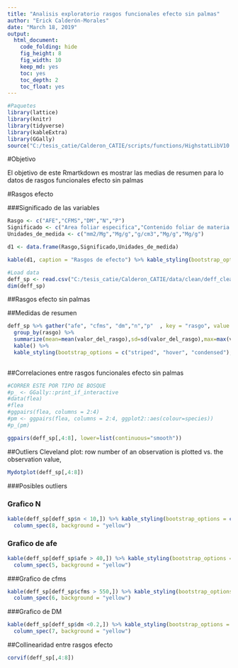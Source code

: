 ```yaml
---
title: "Analisis exploratorio rasgos funcionales efecto sin palmas"
author: "Erick Calderón-Morales"
date: "March 18, 2019"
output: 
  html_document:
    code_folding: hide
    fig_height: 8
    fig_width: 10
    keep_md: yes
    toc: yes
    toc_depth: 2
    toc_float: yes
---
```


```r
#Paquetes
library(lattice)
library(knitr)
library(tidyverse)
library(kableExtra)
library(GGally)
source("C:/tesis_catie/Calderon_CATIE/scripts/functions/HighstatLibV10.R")
```


#Objetivo

El objetivo de este Rmartkdown es mostrar las medias de resumen para lo datos de rasgos funcionales efecto sin palmas 

#Rasgos efecto

###Significado de las variables 

```r
Rasgo <- c("AFE","CFMS","DM","N","P")
Significado <- c("Area foliar especifica","Contenido foliar de materia seca","Densidad de madera","Concentracion foliar de nitrogeno","Concentracion foliar de fosforo")
Unidades_de_medida <- c("mm2/Mg","Mg/g","g/cm3","Mg/g","Mg/g")

d1 <- data.frame(Rasgo,Significado,Unidades_de_medida)

kable(d1, caption = "Rasgos de efecto") %>% kable_styling(bootstrap_options = c("striped", "hover", "condensed"),full_width = F)

```


```r
#Load data
deff_sp <- read.csv("C:/tesis_catie/Calderon_CATIE/data/clean/deff_clean_sin_palmas.csv",header = T)
dim(deff_sp)
```

##Rasgos efecto sin palmas

##Medidas de resumen

```r

deff_sp %>% gather("afe", "cfms", "dm","n","p"  , key = "rasgo", value = "valor_del_rasgo") %>%
  group_by(rasgo) %>% 
  summarize(mean=mean(valor_del_rasgo),sd=sd(valor_del_rasgo),max=max(valor_del_rasgo),min=min(valor_del_rasgo)) %>%
  kable() %>% 
  kable_styling(bootstrap_options = c("striped", "hover", "condensed"),full_width = F)
  
```



##Correlaciones entre rasgos funcionales efecto sin palmas

```r
#CORRER ESTE POR TIPO DE BOSQUE
#p_ <- GGally::print_if_interactive
#data(flea)
#flea
#ggpairs(flea, columns = 2:4)
#pm <- ggpairs(flea, columns = 2:4, ggplot2::aes(colour=species))
#p_(pm)
```

```r
ggpairs(deff_sp[,4:8], lower=list(continuous="smooth"))
```

##Outliers
Cleveland plot:  row number of an observation is plotted vs. the observation value,
```r
Mydotplot(deff_sp[,4:8])
```



###Posibles outliers

### Grafico N
```r
kable(deff_sp[deff_sp$n < 10,]) %>% kable_styling(bootstrap_options = c("striped", "hover", "condensed"),full_width = F) %>% 
  column_spec(8, background = "yellow")
```

### Grafico de afe
```r

kable(deff_sp[deff_sp$afe > 40,]) %>% kable_styling(bootstrap_options = c("striped", "hover", "condensed"),full_width = F) %>% 
  column_spec(5, background = "yellow")
```

###Grafico de cfms
```r
kable(deff_sp[deff_sp$cfms > 550,]) %>% kable_styling(bootstrap_options = c("striped", "hover", "condensed"),full_width = F) %>% 
  column_spec(6, background = "yellow")

```

###Grafico de DM
```r
kable(deff_sp[deff_sp$dm <0.2,]) %>% kable_styling(bootstrap_options = c("striped", "hover", "condensed"),full_width = F) %>% 
  column_spec(7, background = "yellow")

```

##Collinearidad entre rasgos efecto 
```r
corvif(deff_sp[,4:8])
```
